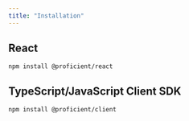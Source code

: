 ```yaml
---
title: "Installation"
---
```


## React

```
npm install @proficient/react
```

## TypeScript/JavaScript Client SDK

```
npm install @proficient/client
```
